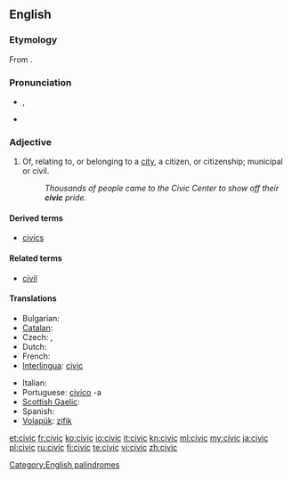 {{wikipedia}}
==English==

===Etymology===
From {{etyl|la}} {{term|civicus|cīvicus|pertaining to a city or citizens|lang=la}}.

===Pronunciation===
* {{IPA|/ˈsɪvɪk/}}, {{SAMPA|/"sIvIk/}}
* {{rhymes|ɪvɪk}}

===Adjective===
{{en-adj}}

# Of, relating to, or belonging to a [[city]], a citizen, or citizenship; municipal or civil.
#: ''Thousands of people came to the Civic Center to show off their '''civic''' pride.''

====Derived terms====
* [[civics]]

====Related terms====
* [[civil]]

====Translations====
{{trans-top|Having to do with a city or the people who live there}}
* Bulgarian: {{t|bg|граждански}}
* [[Catalan]]: {{t|ca|cívic}}
* Czech: {{t-|cs|městský|m}}, {{t-|cs|občanský|m}}
* Dutch: {{t-|nl|stedelijk}}
* French: {{t+|fr|civique}}
* [[Interlingua]]: [[civic]]
{{trans-mid}}
* Italian: {{t+|it|civico}}
* Portuguese: [[civico]] -a
* [[Scottish Gaelic]]: {{t-|gd|catharra|xs=Scottish Gaelic}}
* Spanish: {{t|es|cívico}}
* [[Volapük]]: [[zifik]]
{{trans-bottom}}

[[Category:English palindromes]]

[[et:civic]]
[[fr:civic]]
[[ko:civic]]
[[io:civic]]
[[it:civic]]
[[kn:civic]]
[[ml:civic]]
[[my:civic]]
[[ja:civic]]
[[pl:civic]]
[[ru:civic]]
[[fi:civic]]
[[te:civic]]
[[vi:civic]]
[[zh:civic]]